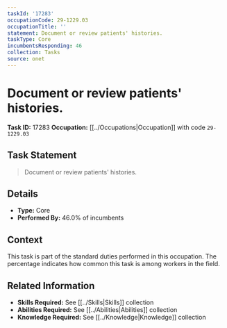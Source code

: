 ```yaml
---
taskId: '17283'
occupationCode: 29-1229.03
occupationTitle: ''
statement: Document or review patients' histories.
taskType: Core
incumbentsResponding: 46
collection: Tasks
source: onet
---
```

# Document or review patients' histories.

**Task ID:** 17283
**Occupation:** [[../Occupations|Occupation]] with code `29-1229.03`

## Task Statement

> Document or review patients' histories.

## Details

- **Type:** Core
- **Performed By:** 46.0% of incumbents

## Context

This task is part of the standard duties performed in this occupation. The percentage indicates how common this task is among workers in the field.

## Related Information

- **Skills Required:** See [[../Skills|Skills]] collection
- **Abilities Required:** See [[../Abilities|Abilities]] collection
- **Knowledge Required:** See [[../Knowledge|Knowledge]] collection
